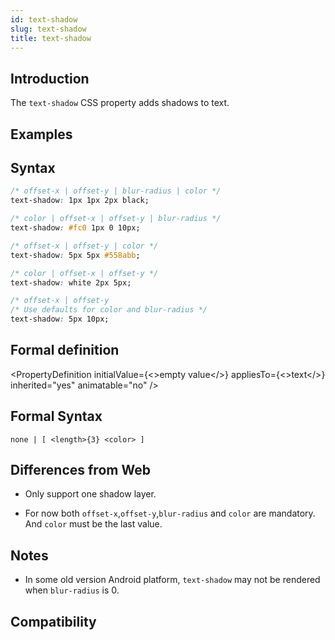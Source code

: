 ```yaml
---
id: text-shadow
slug: text-shadow
title: text-shadow
---
```


## Introduction

The `text-shadow` CSS property adds shadows to text.

## Examples


<Go
  example="css-api"
  defaultFile="src/text-shadow/App.tsx"
  img="/assets/doc/css/text-shadow.jpg"
  entry="src/text-shadow"
  defaultEntryFile="dist/text-shadow.lynx.bundle"
/>

## Syntax

```css
/* offset-x | offset-y | blur-radius | color */
text-shadow: 1px 1px 2px black;

/* color | offset-x | offset-y | blur-radius */
text-shadow: #fc0 1px 0 10px;

/* offset-x | offset-y | color */
text-shadow: 5px 5px #558abb;

/* color | offset-x | offset-y */
text-shadow: white 2px 5px;

/* offset-x | offset-y
/* Use defaults for color and blur-radius */
text-shadow: 5px 10px;
```

## Formal definition


<PropertyDefinition
  initialValue={<>empty value</>}
  appliesTo={<>text</>}
  inherited="yes"
  animatable="no"
/>

## Formal Syntax

```
none | [ <length>{3} <color> ]
```

## Differences from Web

- Only support one shadow layer.

- For now both `offset-x`,`offset-y`,`blur-radius` and `color` are mandatory. And `color` must be the last value.

## Notes

- In some old version Android platform, `text-shadow` may not be rendered when `blur-radius` is 0.

## Compatibility


<LegacyCompatTable metadata="css/properties/text-shadow" />
